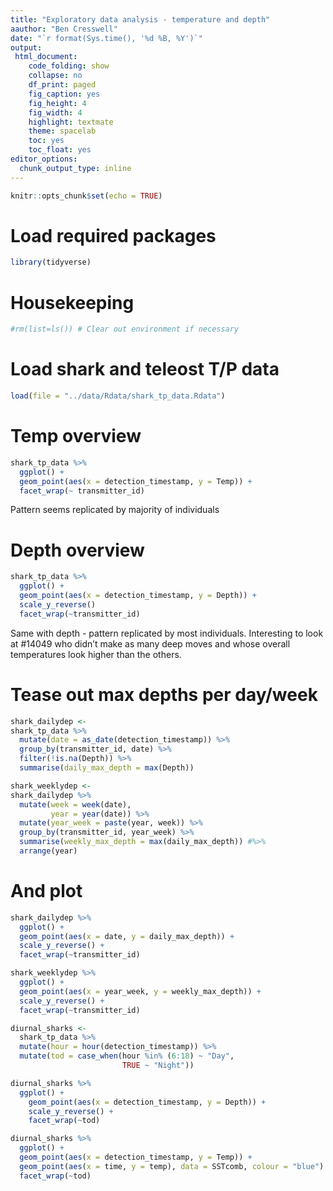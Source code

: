 ```yaml
---
title: "Exploratory data analysis - temperature and depth"
aauthor: "Ben Cresswell"
date: "`r format(Sys.time(), '%d %B, %Y')`"
output: 
 html_document:
    code_folding: show
    collapse: no
    df_print: paged
    fig_caption: yes
    fig_height: 4
    fig_width: 4
    highlight: textmate
    theme: spacelab
    toc: yes
    toc_float: yes
editor_options: 
  chunk_output_type: inline
---
```



```r
knitr::opts_chunk$set(echo = TRUE)
```

# Load required packages
```r
library(tidyverse)
```

# Housekeeping
```r
#rm(list=ls()) # Clear out environment if necessary
```

# Load shark and teleost T/P data
```r
load(file = "../data/Rdata/shark_tp_data.Rdata")
```

# Temp overview
```r
shark_tp_data %>% 
  ggplot() +
  geom_point(aes(x = detection_timestamp, y = Temp)) +
  facet_wrap(~ transmitter_id)
```
Pattern seems replicated by majority of individuals

# Depth overview
```r
shark_tp_data %>% 
  ggplot() +
  geom_point(aes(x = detection_timestamp, y = Depth)) +
  scale_y_reverse() 
  facet_wrap(~transmitter_id)
```
Same with depth - pattern replicated by most individuals. 
Interesting to look at #14049 who didn't make as many deep moves and whose overall temperatures look higher than the others.

# Tease out max depths per day/week
```r
shark_dailydep <- 
shark_tp_data %>% 
  mutate(date = as_date(detection_timestamp)) %>% 
  group_by(transmitter_id, date) %>% 
  filter(!is.na(Depth)) %>% 
  summarise(daily_max_depth = max(Depth))

shark_weeklydep <- 
shark_dailydep %>% 
  mutate(week = week(date),
         year = year(date)) %>% 
  mutate(year_week = paste(year, week)) %>% 
  group_by(transmitter_id, year_week) %>% 
  summarise(weekly_max_depth = max(daily_max_depth)) #%>% 
  arrange(year)
```

# And plot
```r
shark_dailydep %>% 
  ggplot() +
  geom_point(aes(x = date, y = daily_max_depth)) +
  scale_y_reverse() +
  facet_wrap(~transmitter_id)

shark_weeklydep %>% 
  ggplot() +
  geom_point(aes(x = year_week, y = weekly_max_depth)) +
  scale_y_reverse() +
  facet_wrap(~transmitter_id)
```


```r
diurnal_sharks <- 
  shark_tp_data %>% 
  mutate(hour = hour(detection_timestamp)) %>% 
  mutate(tod = case_when(hour %in% (6:18) ~ "Day",
                         TRUE ~ "Night"))
```



```r
diurnal_sharks %>% 
  ggplot() +
    geom_point(aes(x = detection_timestamp, y = Depth)) +
    scale_y_reverse() +
    facet_wrap(~tod)
```


```r
diurnal_sharks %>% 
  ggplot() +
  geom_point(aes(x = detection_timestamp, y = Temp)) +
  geom_point(aes(x = time, y = temp), data = SSTcomb, colour = "blue") +
  facet_wrap(~tod)
```








